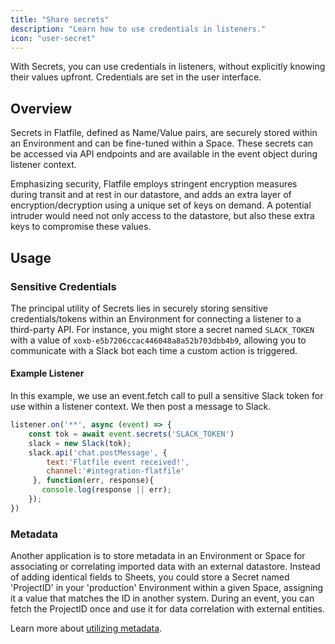 ```yaml
---
title: "Share secrets"
description: "Learn how to use credentials in listeners."
icon: "user-secret"
---
```


With Secrets, you can use credentials in listeners, without explicitly knowing their values upfront. Credentials are set in the user interface.

## Overview

Secrets in Flatfile, defined as Name/Value pairs, are securely stored within an Environment and can be fine-tuned within a Space. These secrets can be accessed via API endpoints and are available in the event object during listener context. 

Emphasizing security, Flatfile employs stringent encryption measures during transit and at rest in our datastore, and adds an extra layer of encryption/decryption using a unique set of keys on demand. A potential intruder would need not only access to the datastore, but also these extra keys to compromise these values.

## Usage

### Sensitive Credentials 

The principal utility of Secrets lies in securely storing sensitive credentials/tokens within an Environment for connecting a listener to a third-party API. For instance, you might store a secret named `SLACK_TOKEN` with a value of `xoxb-e5b7206ccac446048a8a52b703dbb4b9`, allowing you to communicate with a Slack bot each time a custom action is triggered.

#### Example Listener

In this example, we use an event.fetch call to pull a sensitive Slack token for use within a listener context. We then post a message to Slack.

```jsx
listener.on('**', async (event) => {
    const tok = await event.secrets('SLACK_TOKEN')
    slack = new Slack(tok);
    slack.api('chat.postMessage', {
        text:'Flatfile event received!',
        channel:'#integration-flatfile'
     }, function(err, response){
       console.log(response || err);
    });
})
```

### Metadata 
Another application is to store metadata in an Environment or Space for associating or correlating imported data with an external datastore. Instead of adding identical fields to Sheets, you could store a Secret named 'ProjectID' in your 'production' Environment within a given Space, assigning it a value that matches the ID in another system. During an event, you can fetch the ProjectID once and use it for data correlation with external entities.

Learn more about [utilizing metadata](./metadata). 